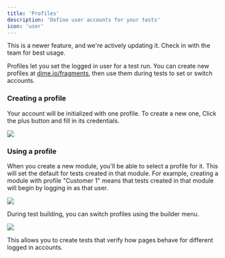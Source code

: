 ```yaml
---
title: 'Profiles'
description: 'Define user accounts for your tests'
icon: 'user'
---
```


<Note>
    This is a newer feature, and we're actively updating it. Check in with the
    team for best usage.
</Note>

<br />

Profiles let you set the logged in user for a test run. You can create new
profiles at [dime.io/fragments](https://dime.io/fragments), then use them
during tests to set or switch accounts.

### Creating a profile

Your account will be initialized with one profile. To create a new one,
Click the plus button and fill in its credentials.

<Frame>
    <img src="https://firebasestorage.googleapis.com/v0/b/dime-ac49e.appspot.com/o/docs%2Fnewprofile.png?alt=media" />
</Frame>

### Using a profile

When you create a new module, you'll be able to select a profile for it.
This will set the default for tests created in that module. For example,
creating a module with profile "Customer 1" means that tests created in
that module will begin by logging in as that user.

<Frame>
    <img src="https://firebasestorage.googleapis.com/v0/b/dime-ac49e.appspot.com/o/docs%2Fmoduleprofile.png?alt=media" />
</Frame>

<br />

During test building, you can switch profiles using the builder menu.

<Frame>
    <img src="https://firebasestorage.googleapis.com/v0/b/dime-ac49e.appspot.com/o/docs%2Fswitchprofile.png?alt=media" />
</Frame>

<br />

This allows you to create tests that verify how pages behave for different
logged in accounts.